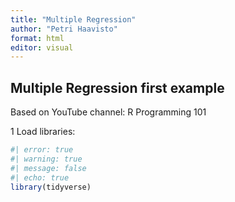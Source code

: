 ```yaml
---
title: "Multiple Regression"
author: "Petri Haavisto"
format: html
editor: visual
---
```


## Multiple Regression first example

Based on YouTube channel: R Programming 101

1 Load libraries:

```r
#| error: true
#| warning: true
#| message: false
#| echo: true
library(tidyverse)
```
